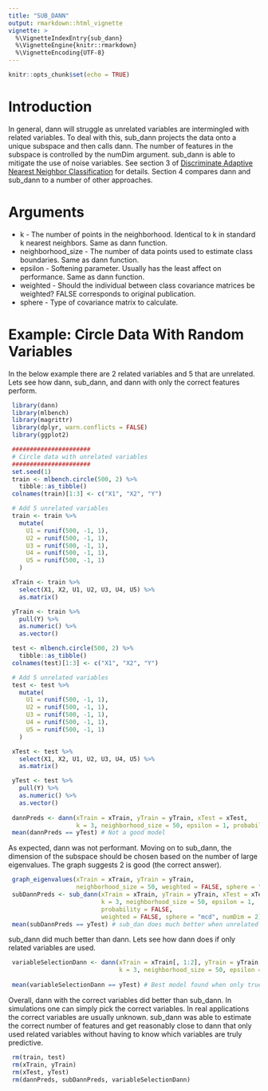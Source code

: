 ---
title: "SUB_DANN"
output: rmarkdown::html_vignette
vignette: >
  %\VignetteIndexEntry{sub_dann}
  %\VignetteEngine{knitr::rmarkdown}
  %\VignetteEncoding{UTF-8}
---

```{r setup, include=FALSE}
knitr::opts_chunk$set(echo = TRUE)
```

# Introduction
In general, dann will struggle as unrelated variables are intermingled with related variables. To deal with this, sub_dann projects the data onto a unique subspace and then calls dann. The number of features in the subspace is controlled by the numDim argument. sub_dann is able to mitigate the use of noise variables. See section 3 of [Discriminate Adaptive Nearest Neighbor Classification](https://web.stanford.edu/~hastie/Papers/dann_IEEE.pdf) for details. Section 4 compares dann and sub_dann to a number of other approaches.

# Arguments
* k - The number of points in the neighborhood. Identical to k in standard k nearest neighbors. Same as dann function.
* neighborhood_size - The number of data points used to estimate class boundaries. Same as dann function.
* epsilon - Softening parameter. Usually has the least affect on performance. Same as dann function.
* weighted - Should the individual between class covariance matrices be weighted? FALSE corresponds to original publication.
* sphere - Type of covariance matrix to calculate.

# Example: Circle Data With Random Variables
In the below example there are 2 related variables and 5 that are unrelated. Lets see how dann, sub_dann, and dann with only the correct features perform.

```{r exampleP1}
 library(dann)
 library(mlbench)
 library(magrittr)
 library(dplyr, warn.conflicts = FALSE)
 library(ggplot2)

 ######################
 # Circle data with unrelated variables
 ######################
 set.seed(1)
 train <- mlbench.circle(500, 2) %>%
   tibble::as_tibble()
 colnames(train)[1:3] <- c("X1", "X2", "Y")

 # Add 5 unrelated variables
 train <- train %>%
   mutate(
     U1 = runif(500, -1, 1),
     U2 = runif(500, -1, 1),
     U3 = runif(500, -1, 1),
     U4 = runif(500, -1, 1),
     U5 = runif(500, -1, 1)
   )

 xTrain <- train %>%
   select(X1, X2, U1, U2, U3, U4, U5) %>%
   as.matrix()

 yTrain <- train %>%
   pull(Y) %>%
   as.numeric() %>%
   as.vector()

 test <- mlbench.circle(500, 2) %>%
   tibble::as_tibble()
 colnames(test)[1:3] <- c("X1", "X2", "Y")

 # Add 5 unrelated variables
 test <- test %>%
   mutate(
     U1 = runif(500, -1, 1),
     U2 = runif(500, -1, 1),
     U3 = runif(500, -1, 1),
     U4 = runif(500, -1, 1),
     U5 = runif(500, -1, 1)
   )

 xTest <- test %>%
   select(X1, X2, U1, U2, U3, U4, U5) %>%
   as.matrix()

 yTest <- test %>%
   pull(Y) %>%
   as.numeric() %>%
   as.vector()
 
 dannPreds <- dann(xTrain = xTrain, yTrain = yTrain, xTest = xTest, 
                   k = 3, neighborhood_size = 50, epsilon = 1, probability = FALSE)
 mean(dannPreds == yTest) # Not a good model
```

As expected, dann was not performant. Moving on to sub_dann, the dimension of the subspace should be chosen based on the number of large eigenvalues. The graph suggests 2 is good (the correct answer).

```{r exampleP2}
 
 graph_eigenvalues(xTrain = xTrain, yTrain = yTrain, 
                   neighborhood_size = 50, weighted = FALSE, sphere = "mcd")
 subDannPreds <- sub_dann(xTrain = xTrain, yTrain = yTrain, xTest = xTest, 
                          k = 3, neighborhood_size = 50, epsilon = 1, 
                          probability = FALSE, 
                          weighted = FALSE, sphere = "mcd", numDim = 2)
 mean(subDannPreds == yTest) # sub_dan does much better when unrelated variables are present.
```

sub_dann did much better than dann. Lets see how dann does if only related variables are used.
 
```{r exampleP3}
 variableSelectionDann <- dann(xTrain = xTrain[, 1:2], yTrain = yTrain, xTest = xTest[, 1:2],
                               k = 3, neighborhood_size = 50, epsilon = 1, probability = FALSE)
 
 mean(variableSelectionDann == yTest) # Best model found when only true predictors are used.
```

Overall, dann with the correct variables did better than sub_dann. In simulations one can simply pick the correct variables. In real applications the correct variables are usually unknown. sub_dann was able to estimate the correct number of features and get reasonably close to dann that only used related variables without having to know which variables are truly predictive. 


```{r exampleP4}
 rm(train, test)
 rm(xTrain, yTrain)
 rm(xTest, yTest)
 rm(dannPreds, subDannPreds, variableSelectionDann)
```

